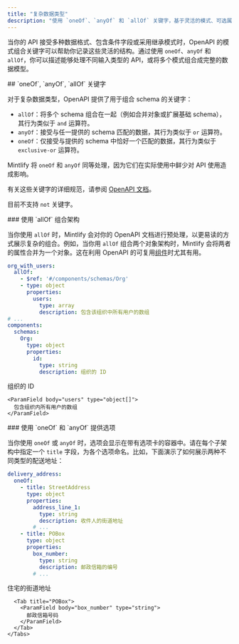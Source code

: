 ```yaml
---
title: "复杂数据类型"
description: "使用 `oneOf`、`anyOf` 和 `allOf` 关键字，基于灵活的模式、可选属性和多种数据格式来描述 API"
---
```


当你的 API 接受多种数据格式、包含条件字段或采用继承模式时，OpenAPI 的模式组合关键字可以帮助你记录这些灵活的结构。通过使用 `oneOf`、`anyOf` 和 `allOf`，你可以描述能够处理不同输入类型的 API，或将多个模式组合成完整的数据模型。

<div id="oneof-anyof-allof-keywords">
  ## `oneOf`, `anyOf`, `allOf` 关键字
</div>

对于复杂数据类型，OpenAPI 提供了用于组合 schema 的关键字：

- `allOf`：将多个 schema 组合在一起（例如合并对象或扩展基础 schema），其行为类似于 `and` 运算符。
- `anyOf`：接受与任一提供的 schema 匹配的数据，其行为类似于 `or` 运算符。
- `oneOf`：仅接受与提供的 schema 中恰好一个匹配的数据，其行为类似于 `exclusive-or` 运算符。

<Warning>Mintlify 将 `oneOf` 和 `anyOf` 同等处理，因为它们在实际使用中鲜少对 API 使用造成影响。</Warning>

有关这些关键字的详细规范，请参阅 [OpenAPI 文档](https://swagger.io/docs/specification/data-models/oneof-anyof-allof-not/)。

<Info>目前不支持 `not` 关键字。</Info>

<div id="combining-schemas-with-allof">
  ### 使用 `allOf` 组合架构
</div>

当你使用 `allOf` 时，Mintlify 会对你的 OpenAPI 文档进行预处理，以更易读的方式展示复杂的组合。例如，当你用 `allOf` 组合两个对象架构时，Mintlify 会将两者的属性合并为一个对象。这在利用 OpenAPI 的可复用[组件](https://swagger.io/docs/specification/components/)时尤其有用。

```yaml
org_with_users:
  allOf:
    - $ref: '#/components/schemas/Org'
    - type: object
      properties:
        users:
          type: array
          description: 包含该组织中所有用户的数组
# ...
components:
  schemas:
    Org:
      type: object
      properties:
        id:
          type: string
          description: 组织的 ID
```

<ParamField body="org_with_users" type="object">
  <Expandable>
    <ParamField body="id" type="string">
      组织的 ID
    </ParamField>

    <ParamField body="users" type="object[]">
      包含组织内所有用户的数组
    </ParamField>
  </Expandable>
</ParamField>


<div id="providing-options-with-oneof-and-anyof">
  ### 使用 `oneOf` 和 `anyOf` 提供选项
</div>

当你使用 `oneOf` 或 `anyOf` 时，选项会显示在带有选项卡的容器中。请在每个子架构中指定一个 `title` 字段，为各个选项命名。比如，下面演示了如何展示两种不同类型的配送地址：

```yaml
delivery_address:
  oneOf:
    - title: StreetAddress
      type: object
      properties:
        address_line_1:
          type: string
          description: 收件人的街道地址
        # ...
    - title: POBox
      type: object
      properties:
        box_number:
          type: string
          description: 邮政信箱的编号
        # ...
```

<ParamField body="delivery_address" type="object">
  <div className="mt-4 rounded-xl border border-gray-100 px-4 pb-4 pt-2 dark:border-white/10">
    <Tabs>
      <Tab title="StreetAddress">
        <ParamField body="address_line_1" type="string">
          住宅的街道地址
        </ParamField>
      </Tab>

      <Tab title="POBox">
        <ParamField body="box_number" type="string">
          邮政信箱号码
        </ParamField>
      </Tab>
    </Tabs>
  </div>
</ParamField>
